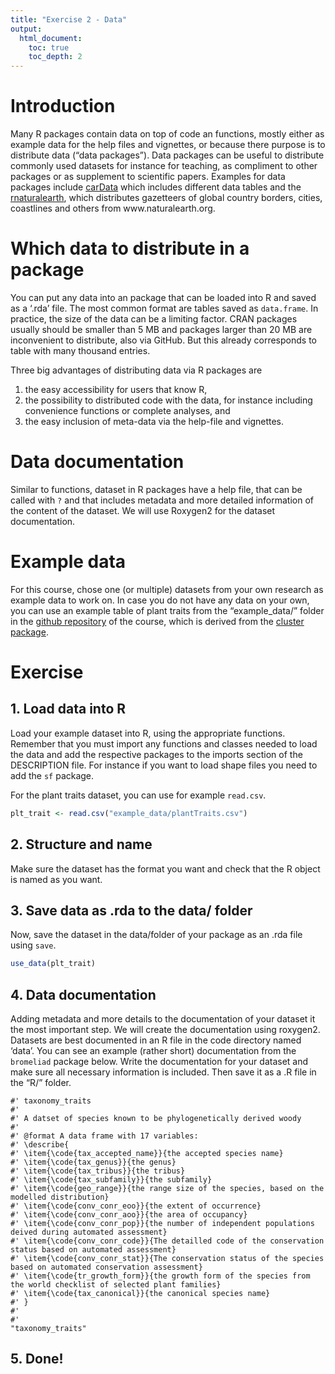 ```yaml
---
title: "Exercise 2 - Data"
output:
  html_document:
    toc: true
    toc_depth: 2
---
```


# Introduction

Many R packages contain data on top of code an functions, mostly either as example data for the help files and vignettes, or because there purpose is to distribute data ("data packages"). Data packages can be useful to distribute commonly used datasets for instance for teaching, as compliment to other packages or as supplement to scientific papers. Examples for data packages include [carData](https://cran.r-project.org/web/packages/carData/index.html) which includes different data tables and the [rnaturalearth](https://cran.r-project.org/web/packages/rnaturalearth/README.html), which distributes gazetteers of global country borders, cities, coastlines and others from www.naturalearth.org.

# Which data to distribute in a package
You can put any data into an package that can be loaded into R and saved as a '.rda' file. The most common format are tables saved as `data.frame`. In practice, the size of the data can be a limiting factor. CRAN packages usually should be smaller than 5 MB and packages larger than 20 MB are inconvenient to distribute, also via GitHub. But this already corresponds to table with many thousand entries.

Three big advantages of distributing data via R packages are 

(1) the easy accessibility for users that know R, 
(2) the possibility to distributed code with the data, for instance including convenience functions or complete analyses, and 
(3) the easy inclusion of meta-data via the help-file and vignettes. 

# Data documentation
Similar to functions, dataset in R packages have a help file, that can be called with `?` and that includes metadata and more detailed information of the content of the dataset. We will use Roxygen2 for the dataset documentation.


# Example data
For this course, chose one (or multiple) datasets from your own research as example data to work on. In case you do not have any data on your own, you can use an example table of plant traits from the "example_data/" folder in the [github repository](https://github.com/idiv-biodiversity/yDiv_building_packages_Rstudio_GitHub/settings) of the course, which is derived from the [cluster package](https://cran.r-project.org/web/packages/cluster/index.html).


# Exercise

## 1. Load data into R
Load your example dataset into R, using the appropriate functions. Remember that you must import any functions and classes needed to load the data and add the respective packages to the imports section of the DESCRIPTION file. For instance if  you want to load shape files you need to add the `sf` package.

For the plant traits dataset, you can use for example `read.csv`.

```r
plt_trait <- read.csv("example_data/plantTraits.csv")
```

## 2. Structure and name
Make sure the dataset has the format you want and check that the R object is named as you want.

## 3. Save data as .rda to the data/ folder
Now, save the dataset in the data/folder of your package as an .rda file using `save`.

```r
use_data(plt_trait)
```

## 4. Data documentation
Adding metadata and more details to the documentation of your dataset it the most important step. We will create the documentation using roxygen2. Datasets are best documented in an R file in the code directory named 'data'. You can see an example (rather short) documentation from the `bromeliad` package below. Write the documentation for your dataset and make sure all necessary information is included. Then save it as a .R file in the "R/" folder.

```
#' taxonomy_traits
#'
#' A datset of species known to be phylogenetically derived woody
#'
#' @format A data frame with 17 variables:
#' \describe{
#' \item{\code{tax_accepted_name}}{the accepted species name}
#' \item{\code{tax_genus}}{the genus}
#' \item{\code{tax_tribus}}{the tribus}
#' \item{\code{tax_subfamily}}{the subfamily}
#' \item{\code{geo_range}}{the range size of the species, based on the modelled distribution}
#' \item{\code{conv_conr_eoo}}{the extent of occurrence}
#' \item{\code{conv_conr_aoo}}{the area of occupancy}
#' \item{\code{conv_conr_pop}}{the number of independent populations deived during automated assessment}
#' \item{\code{conv_conr_code}}{The detailled code of the conservation status based on automated assessment}
#' \item{\code{conv_conr_stat}}{The conservation status of the species based on automated conservation assessment}
#' \item{\code{tr_growth_form}}{the growth form of the species from the world checklist of selected plant families}
#' \item{\code{tax_canonical}}{the canonical species name}
#' }
#'
#'
"taxonomy_traits"
```

## 5. Done!